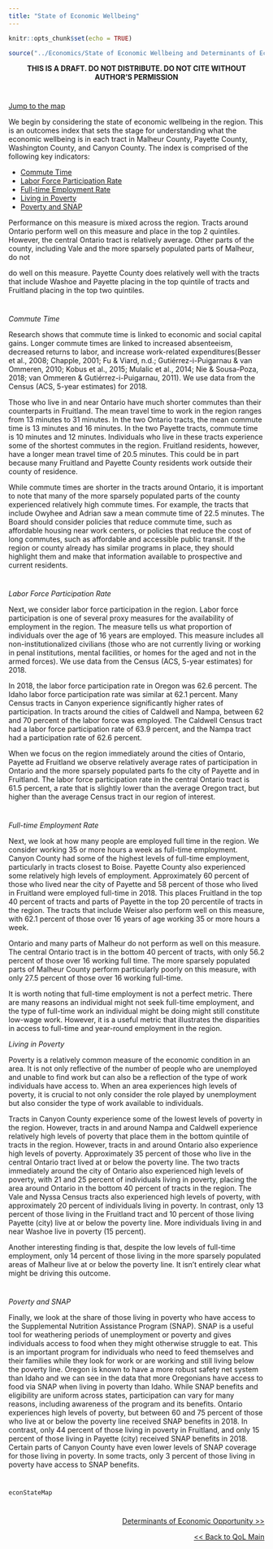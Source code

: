 ---
title: "State of Economic Wellbeing"
---

```{r setup, include=FALSE}
knitr::opts_chunk$set(echo = TRUE)
```

```{r, include=F}
source("../Economics/State of Economic Wellbeing and Determinants of Economic Opportunity/econStateGraphics.R", local = knitr::knit_global())

```
<center>
**THIS IS A DRAFT. DO NOT DISTRIBUTE. DO NOT CITE WITHOUT AUTHOR'S PERMISSION**
</center>

#
#

<a href="#map">Jump to the map</a>


We begin by considering the state of economic wellbeing in the region. This is an outcomes index that sets the stage for understanding what the economic wellbeing is in each tract in Malheur County, Payette County, Washington County, and Canyon County. The index is comprised of the following key indicators:

*	<a href ="#COM">Commute Time</a>
*  <a href ="#lfp"> Labor Force Participation Rate </a>
*	<a href ="#employ"> Full-time Employment Rate </a>
*	<a href ="#pov"> Living in Poverty </a>
*	<a href ="#snap"> Poverty and SNAP </a>

Performance on this measure is mixed across the region. Tracts around Ontario perform well on this measure and place in the top 2 quintiles. However, the central Ontario tract is relatively average. Other parts of the county, including Vale and the more sparsely populated parts of Malheur, do not <div id="COM"></div> do well on this measure. Payette County does relatively well with the tracts that include Washoe and Payette placing in the top quintile of tracts and Fruitland placing in the top two quintiles. 



#
#

*Commute Time*


Research shows that commute time is linked to economic and social capital gains. Longer commute times are linked to increased absenteeism, decreased returns to labor, and increase work-related expenditures(Besser et al., 2008; Chapple, 2001; Fu & Viard, n.d.; Gutiérrez-i-Puigarnau & van Ommeren, 2010; Kobus et al., 2015; Mulalic et al., 2014; Nie & Sousa-Poza, 2018; van Ommeren & Gutiérrez-i-Puigarnau, 2011). We use data from the Census (ACS, 5-year estimates) for 2018. 

Those who live in and near Ontario have much shorter commutes than their counterparts in Fruitland. The mean travel time to work in the region ranges from 13 minutes to 31 minutes. In the two Ontario tracts, the mean commute time is 13 minutes and 16 minutes. In the two Payette tracts, commute time is 10 minutes and 12 minutes. Individuals who live in these tracts experience some of the shortest commutes in the region. Fruitland residents, however, have a longer mean travel time of 20.5 minutes. This could be in part because many Fruitland and Payette County residents work outside their county of residence.
<div id="lfp"></div>
While commute times are shorter in the tracts around Ontario, it is important to note that many of the more sparsely populated parts of the county experienced relatively high commute times. For example, the tracts that include Owyhee and Adrian saw a mean commute time of 22.5 minutes. The Board should consider policies that reduce commute time, such as affordable housing near work centers, or policies that reduce the cost of long commutes, such as affordable and accessible public transit. If the region or county already has similar programs in place, they should highlight them and make that information available to prospective and current residents.



#
#

*Labor Force Participation Rate*


Next, we consider labor force participation in the region. Labor force participation is one of several proxy measures for the availability of employment in the region. The measure tells us what proportion of individuals over the age of 16 years are employed. This measure includes all non-institutionalized civilians (those who are not currently living or working in penal institutions, mental facilities, or homes for the aged and not in the armed forces).  We use data from the Census (ACS, 5-year estimates) for 2018. 

In 2018, the labor force participation rate in Oregon was 62.6 percent. The Idaho labor force participation rate was similar at 62.1 percent. Many Census tracts in Canyon experience significantly higher rates of participation. In tracts around the cities of Caldwell and Nampa, between 62 and 70 percent of the labor force was employed. The Caldwell Census tract had a labor force participation rate of 63.9 percent, and the Nampa tract had a participation rate of 62.6 percent. 
<div id="employ"></div>
When we focus on the region immediately around the cities of Ontario, Payette ad Fruitland we observe relatively average rates of participation in Ontario and the more sparsely populated parts fo the city of Payette and in Fruitland. The labor force participation rate in the central Ontario tract is  61.5 percent, a rate that is slightly lower than the average Oregon tract, but higher than the average Census tract in our region of interest. 



#
#

*Full-time Employment Rate*


Next, we look at how many people are employed full time in the region. We consider working 35 or more hours a week as full-time employment. Canyon County had some of the highest levels of full-time employment, particularly in tracts closest to Boise. Payette County also experienced some relatively high levels of employment. Approximately 60 percent of those who lived near the city of Payette and 58 percent of those who lived in Fruitland were employed full-time in 2018. This places Fruitland in the top 40 percent of tracts and parts of Payette in the top 20 percentile of tracts in the region. The tracts that include Weiser also perform well on this measure, with 62.1 percent of those over 16 years of age working 35 or more hours a week. 

Ontario and many parts of Malheur do not perform as well on this measure. The central Ontario tract is in the bottom 40 percent of tracts, with only 56.2 percent of those over 16 working full time. The more sparsely populated parts of Malheur County perform particularly poorly on this measure, with only 27.5 percent of those over 16 working full-time. 
<div id="pov"></div>
It is worth noting that full-time employment is not a perfect metric. There are many reasons an individual might not seek full-time employment, and the type of full-time work an individual might be doing might still constitute low-wage work. However, it is a useful metric that illustrates the disparities in access to full-time and year-round employment in the region.  

*Living in Poverty*


Poverty is a relatively common measure of the economic condition in an area. It is not only reflective of the number of people who are unemployed and unable to find work but can also be a reflection of the type of work individuals have access to. When an area experiences high levels of poverty, it is crucial to not only consider the role played by unemployment but also consider the type of work available to individuals.

Tracts in Canyon County experience some of the lowest levels of poverty in the region. However, tracts in and around Nampa and Caldwell experience relatively high levels of poverty that place them in the bottom quintile of tracts in the region. However, tracts in and around Ontario also experience high levels of poverty. Approximately 35 percent of those who live in the central Ontario tract lived at or below the poverty line. The two tracts immediately around the city of Ontario also experienced high levels of poverty, with 21 and 25 percent of individuals living in poverty, placing the area around Ontario in the bottom 40 percent of tracts in the region. The Vale and Nyssa Census tracts also experienced high levels of poverty, with approximately 20 percent of individuals living in poverty. In contrast, only 13 percent of those living in the Fruitland tract and 10 percent of those living Payette (city) live at or below the poverty line. More individuals living in and near Washoe live in poverty (15 percent). 
<div id="snap"></div>
Another interesting finding is that, despite the low levels of full-time employment, only 14 percent of those living in the more sparsely populated areas of Malheur live at or below the poverty line. It isn’t entirely clear what might be driving this outcome. 



#
#

*Poverty and SNAP*


Finally, we look at the share of those living in poverty who have access to the Supplemental Nutrition Assistance Program (SNAP). SNAP is a useful tool for weathering periods of unemployment or poverty and gives individuals access to food when they might otherwise struggle to eat. This is an important program for individuals who need to feed themselves and their families while they look for work or are working and still living below the poverty line. Oregon is known to have a more robust safety net system than Idaho and we can see in the data that more Oregonians have access to food via SNAP when living in poverty than Idaho. While SNAP benefits and eligibility are uniform across states, participation can vary for many reasons, including awareness of the program and its benefits. 
Ontario experiences high levels of poverty, but between 60 and 75 percent of those who live at or below the poverty line received SNAP benefits in 2018. In contrast, only 44 percent of those living in poverty in Fruitland, and only 15 percent of those living in Payette (city) received SNAP benefits in 2018. Certain parts of Canyon County have even lower levels of SNAP coverage for those living in poverty. In some tracts, only 3 percent of those living in poverty have access to SNAP benefits. 



#
#

<div id="map">
```{r, echo=F, fig.height=6,fig.width=10}
econStateMap

```

</div>


#
#
<p style="text-align:right">
<a href="https://eobed-dspg.github.io/econDeterPage.html"> Determinants of Economic Opportunity >> </a></p>

<p style="text-align:right">
<a href="https://eobed-dspg.github.io/qolPage.html"> << Back to QoL Main </a></p>